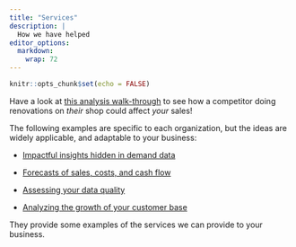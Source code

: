 ```yaml
---
title: "Services"
description: |
  How we have helped
editor_options: 
  markdown: 
    wrap: 72
---
```


```r
knitr::opts_chunk$set(echo = FALSE)
```

Have a look at [this analysis walk-through](renovations.html) to see how a competitor doing renovations on _their_ shop could affect _your_ sales!



The following examples are specific to each organization, but the ideas are widely applicable, and adaptable to your business:

-   [Impactful insights hidden in demand data](ofb.html)

-   [Forecasts of sales, costs, and cash flow](forecasting.html)

-   [Assessing your data quality](dq.html)

-   [Analyzing the growth of your customer base](donorbase.html)

They provide some examples of the services we can provide to your business.

